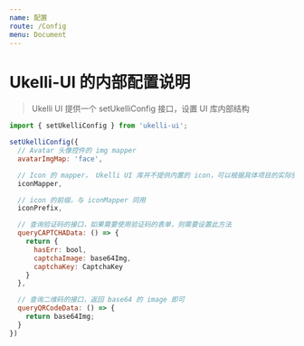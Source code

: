 ```yaml
---
name: 配置
route: /Config
menu: Document
---
```


# Ukelli-UI 的内部配置说明

> Ukelli UI 提供一个 setUkelliConfig 接口，设置 UI 库内部结构

```jsx static
import { setUkelliConfig } from 'ukelli-ui';

setUkelliConfig({
  // Avatar 头像控件的 img mapper
  avatarImgMap: 'face',

  // Icon 的 mapper， Ukelli UI 库并不提供内置的 icon，可以根据具体项目的实际使用来决定使用的 icon 库
  iconMapper,

  // icon 的前缀，与 iconMapper 同用
  iconPrefix,

  // 查询验证码的接口，如果需要使用验证码的表单，则需要设置此方法
  queryCAPTCHAData: () => {
    return {
      hasErr: bool,
      captchaImage: base64Img,
      captchaKey: CaptchaKey
    }
  },

  // 查询二维码的接口，返回 base64 的 image 即可
  queryQRCodeData: () => {
    return base64Img;
  }
})
```
